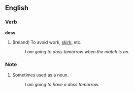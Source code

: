 ==English==

===Verb===
'''doss'''
#(Ireland) To avoid work, [[skirk]], etc.
#:''I am going to doss tomorrow when the match is on.''

===Note===
# Sometimes used as a noun.
#:''I am going to have a doss tomorrow.''